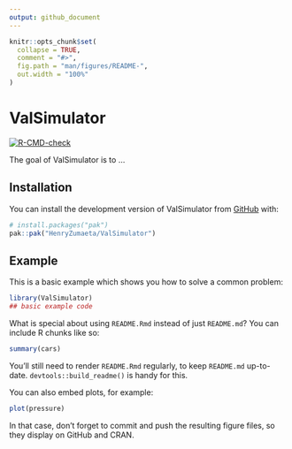 ```yaml
---
output: github_document
---
```


<!-- README.md is generated from README.Rmd. Please edit that file -->

```r
knitr::opts_chunk$set(
  collapse = TRUE,
  comment = "#>",
  fig.path = "man/figures/README-",
  out.width = "100%"
)
```

# ValSimulator

<!-- badges: start -->
[![R-CMD-check](https://github.com/HenryZumaeta/ValSimulator/actions/workflows/R-CMD-check.yaml/badge.svg)](https://github.com/HenryZumaeta/ValSimulator/actions/workflows/R-CMD-check.yaml)
<!-- badges: end -->

The goal of ValSimulator is to ...

## Installation

You can install the development version of ValSimulator from [GitHub](https://github.com/) with:

``` r
# install.packages("pak")
pak::pak("HenryZumaeta/ValSimulator")
```

## Example

This is a basic example which shows you how to solve a common problem:

```r
library(ValSimulator)
## basic example code
```

What is special about using `README.Rmd` instead of just `README.md`? You can include R chunks like so:

```r
summary(cars)
```

You'll still need to render `README.Rmd` regularly, to keep `README.md` up-to-date. `devtools::build_readme()` is handy for this.

You can also embed plots, for example:

```r
plot(pressure)
```

In that case, don't forget to commit and push the resulting figure files, so they display on GitHub and CRAN.
